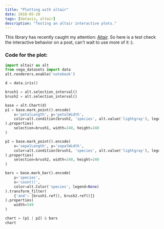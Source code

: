 ```yaml
---
title: "Plotting with altair"
date: 2018-05-28
tags: [dataviz, altair]
description: "Testing an altair interactive plots."
---
```



This library has recently caught my attention: [Altair](https://altair-viz.github.io). So here is a test check the interactive behavior on a post, can't wait to use more of it :).

<AltairPlot />


### Code for the plot:

```python
import altair as alt
from vega_datasets import data
alt.renderers.enable('notebook')

d = data.iris()

brush1 = alt.selection_interval()
brush2 = alt.selection_interval()

base = alt.Chart(d)
p1 = base.mark_point().encode(
    x='petalLength', y='petalWidth',
    color=alt.condition(brush2, 'species', alt.value('lightgray'), legend=None)
).properties(
    selection=brush1, width=240, height=240
)

p2 = base.mark_point().encode(
    x='sepalLength', y='sepalWidth',
    color=alt.condition(brush1, 'species', alt.value('lightgray'), legend=None)
).properties(
    selection=brush2, width=240, height=240
)

bars = base.mark_bar().encode(
    y='species',
    x='count()',
    color=alt.Color('species', legend=None)
).transform_filter(
    {'and': [brush1.ref(), brush2.ref()]}
).properties(
    width=549
)

chart = (p1 | p2) & bars
chart
```
